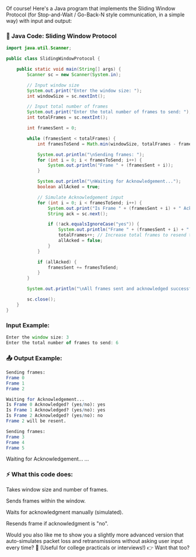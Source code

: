 Of course! Here's a Java program that implements the Sliding Window Protocol (for Stop-and-Wait / Go-Back-N style communication, in a simple way) with input and output:

### 🧩 Java Code: Sliding Window Protocol
```java
import java.util.Scanner;

public class SlidingWindowProtocol {

    public static void main(String[] args) {
        Scanner sc = new Scanner(System.in);

        // Input window size
        System.out.print("Enter the window size: ");
        int windowSize = sc.nextInt();

        // Input total number of frames
        System.out.print("Enter the total number of frames to send: ");
        int totalFrames = sc.nextInt();

        int framesSent = 0;

        while (framesSent < totalFrames) {
            int framesToSend = Math.min(windowSize, totalFrames - framesSent);

            System.out.println("\nSending frames: ");
            for (int i = 0; i < framesToSend; i++) {
                System.out.println("Frame " + (framesSent + i));
            }

            System.out.println("\nWaiting for Acknowledgement...");
            boolean allAcked = true;

            // Simulate Acknowledgement input
            for (int i = 0; i < framesToSend; i++) {
                System.out.print("Is Frame " + (framesSent + i) + " Acknowledged? (yes/no): ");
                String ack = sc.next();

                if (!ack.equalsIgnoreCase("yes")) {
                    System.out.println("Frame " + (framesSent + i) + " will be resent.");
                    totalFrames++; // Increase total frames to resend the lost frame
                    allAcked = false;
                }
            }

            if (allAcked) {
                framesSent += framesToSend;
            }
        }

        System.out.println("\nAll frames sent and acknowledged successfully!");

        sc.close();
    }
}
```
### Input Example:
```typescript
Enter the window size: 3
Enter the total number of frames to send: 6
```
### 📤 Output Example:
```mathematica
Sending frames:
Frame 0
Frame 1
Frame 2

Waiting for Acknowledgement...
Is Frame 0 Acknowledged? (yes/no): yes
Is Frame 1 Acknowledged? (yes/no): yes
Is Frame 2 Acknowledged? (yes/no): no
Frame 2 will be resent.

Sending frames:
Frame 3
Frame 4
Frame 5
```
Waiting for Acknowledgement...
...
### ⚡ What this code does:
Takes window size and number of frames.

Sends frames within the window.

Waits for acknowledgment manually (simulated).

Resends frame if acknowledgment is "no".

Would you also like me to show you a slightly more advanced version that auto-simulates packet loss and retransmissions without asking user input every time? 🚀
(Useful for college practicals or interviews!)
👉 Want that too?
